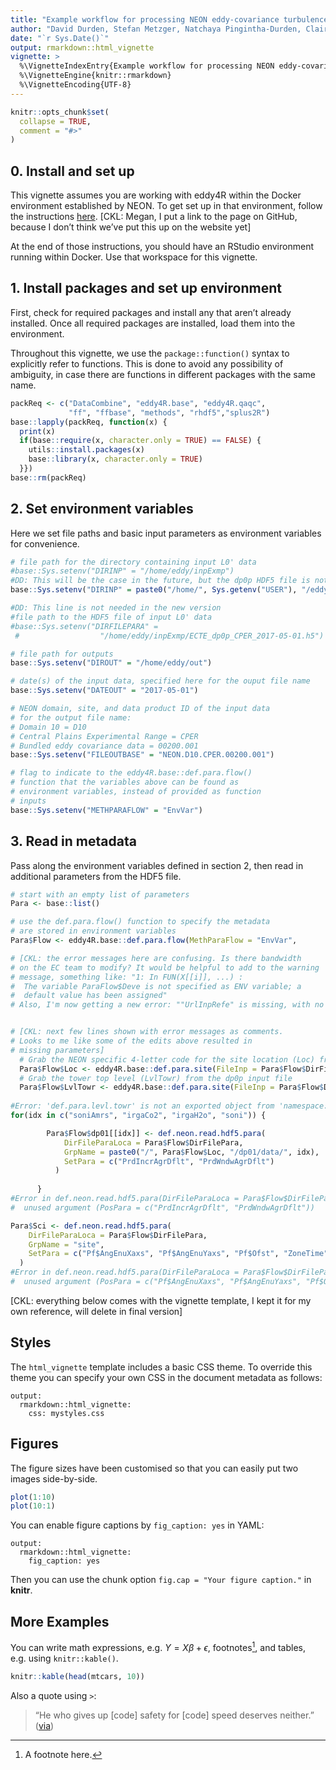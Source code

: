 ```yaml
---
title: "Example workflow for processing NEON eddy-covariance turbulence data with eddy4R-Docker 0.2.0"
author: "David Durden, Stefan Metzger, Natchaya Pingintha-Durden, Claire Lunch, Megan Jones"
date: "`r Sys.Date()`"
output: rmarkdown::html_vignette
vignette: >
  %\VignetteIndexEntry{Example workflow for processing NEON eddy-covariance turbulence data with eddy4R-Docker 0.2.0}
  %\VignetteEngine{knitr::rmarkdown}
  %\VignetteEncoding{UTF-8}
---
```


```r
knitr::opts_chunk$set(
  collapse = TRUE,
  comment = "#>"
)
```

## 0. Install and set up

This vignette assumes you are working with eddy4R within the Docker 
environment established by NEON. To get set up in that environment, 
follow the instructions <a href="https://github.com/NEONScience/NEON-Data-Skills/blob/fbd76ce778bc369fa9b94b7751546abb1ae56073/tutorials/R/eddy4r/dockerEddy4r.md" target="_blank">here</a>.
[CKL: Megan, I put a link to the page on GitHub, because I don't think we've 
put this up on the website yet]

At the end of those instructions, you should have an RStudio 
environment running within Docker. Use that workspace for this 
vignette.

## 1. Install packages and set up environment

First, check for required packages and install any that aren't 
already installed. Once all required packages are installed, 
load them into the environment.

Throughout this vignette, we use the `package::function()` 
syntax to explicitly refer to functions. This is done to avoid any 
possibility of ambiguity, in case there are functions in 
different packages with the same name.


```r

packReq <- c("DataCombine", "eddy4R.base", "eddy4R.qaqc",  
             "ff", "ffbase", "methods", "rhdf5","splus2R")
base::lapply(packReq, function(x) {
  print(x)
  if(base::require(x, character.only = TRUE) == FALSE) {
    utils::install.packages(x)
    base::library(x, character.only = TRUE)
  }})
base::rm(packReq)

```


## 2. Set environment variables

Here we set file paths and basic input parameters as environment 
variables for convenience.

```r

# file path for the directory containing input L0' data
#base::Sys.setenv("DIRINP" = "/home/eddy/inpExmp") 
#DD: This will be the case in the future, but the dp0p HDF5 file is not package into the deve docker, so you need to point it to a local file until we get ready to release the publication docker image.
base::Sys.setenv("DIRINP" = paste0("/home/", Sys.getenv("USER"), "/eddy/data/turbTow/inpRefe"))

#DD: This line is not needed in the new version 
#file path to the HDF5 file of input L0' data
#base::Sys.setenv("DIRFILEPARA" = 
 #                  "/home/eddy/inpExmp/ECTE_dp0p_CPER_2017-05-01.h5")

# file path for outputs
base::Sys.setenv("DIROUT" = "/home/eddy/out")

# date(s) of the input data, specified here for the ouput file name
base::Sys.setenv("DATEOUT" = "2017-05-01")

# NEON domain, site, and data product ID of the input data
# for the output file name:
# Domain 10 = D10
# Central Plains Experimental Range = CPER
# Bundled eddy covariance data = 00200.001
base::Sys.setenv("FILEOUTBASE" = "NEON.D10.CPER.00200.001")

# flag to indicate to the eddy4R.base::def.para.flow() 
# function that the variables above can be found as 
# environment variables, instead of provided as function 
# inputs
base::Sys.setenv("METHPARAFLOW" = "EnvVar")

```

## 3. Read in metadata

Pass along the environment variables defined in section 2, 
then read in additional parameters from the HDF5 file.

```r

# start with an empty list of parameters
Para <- base::list()

# use the def.para.flow() function to specify the metadata 
# are stored in environment variables
Para$Flow <- eddy4R.base::def.para.flow(MethParaFlow = "EnvVar",                                          UrlInpRefe = "https://www.dropbox.com/s/d9ggsvepiypi9hb/inpRefe_20171220.zip?dl=1",                          UrlOutRefe = "https://www.dropbox.com/s/xf2viykgzajdfic/outRefe_20171220.zip?dl=1")

# [CKL: the error messages here are confusing. Is there bandwidth 
# on the EC team to modify? It would be helpful to add to the warning
# message, something like: "1: In FUN(X[[i]], ...) :
#  The variable ParaFlow$Deve is not specified as ENV variable; a 
#  default value has been assigned"
# Also, I'm now getting a new error: ""UrlInpRefe" is missing, with no default"


# [CKL: next few lines shown with error messages as comments. 
# Looks to me like some of the edits above resulted in 
# missing parameters]
  # Grab the NEON specific 4-letter code for the site location (Loc) from the dp0p input file   
  Para$Flow$Loc <- eddy4R.base::def.para.site(FileInp = Para$Flow$DirFilePara)$Loc 
  # Grab the tower top level (LvlTowr) from the dp0p input file 
  Para$Flow$LvlTowr <- eddy4R.base::def.para.site(FileInp = Para$Flow$DirFilePara)$LvlTowr
  
#Error: 'def.para.levl.towr' is not an exported object from 'namespace:eddy4R.base'
for(idx in c("soniAmrs", "irgaCo2", "irgaH2o", "soni")) {

        Para$Flow$dp01[[idx]] <- def.neon.read.hdf5.para(
            DirFileParaLoca = Para$Flow$DirFilePara,
            GrpName = paste0("/", Para$Flow$Loc, "/dp01/data/", idx),
            SetPara = c("PrdIncrAgrDflt", "PrdWndwAgrDflt")
          )
        
      }
#Error in def.neon.read.hdf5.para(DirFileParaLoca = Para$Flow$DirFilePara,  : 
#  unused argument (PosPara = c("PrdIncrAgrDflt", "PrdWndwAgrDflt"))

Para$Sci <- def.neon.read.hdf5.para(
    DirFileParaLoca = Para$Flow$DirFilePara,
    GrpName = "site",
    SetPara = c("Pf$AngEnuXaxs", "Pf$AngEnuYaxs", "Pf$Ofst", "ZoneTime")
  )
#Error in def.neon.read.hdf5.para(DirFileParaLoca = Para$Flow$DirFilePara,  : 
#  unused argument (PosPara = c("Pf$AngEnuXaxs", "Pf$AngEnuYaxs", "Pf$Ofst", "ZoneTime"))

```







[CKL: everything below comes with the vignette template, I 
kept it for my own reference, will delete in final version]

## Styles

The `html_vignette` template includes a basic CSS theme. To override this theme you can specify your own CSS in the document metadata as follows:

    output: 
      rmarkdown::html_vignette:
        css: mystyles.css

## Figures

The figure sizes have been customised so that you can easily put two images side-by-side. 

```r
plot(1:10)
plot(10:1)
```

You can enable figure captions by `fig_caption: yes` in YAML:

    output:
      rmarkdown::html_vignette:
        fig_caption: yes

Then you can use the chunk option `fig.cap = "Your figure caption."` in **knitr**.

## More Examples

You can write math expressions, e.g. $Y = X\beta + \epsilon$, footnotes^[A footnote here.], and tables, e.g. using `knitr::kable()`.

```r
knitr::kable(head(mtcars, 10))
```

Also a quote using `>`:

> "He who gives up [code] safety for [code] speed deserves neither."
([via](https://twitter.com/hadleywickham/status/504368538874703872))
